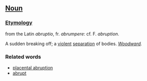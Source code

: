 ==[[Noun]]==

===[[Etymology]]===
from the Latin ''abruptio'', fr. ''abrumpere'': cf. F. ''abruption''.

A sudden breaking off; a [[violent]] [[separation]] of bodies. ''[[Woodward (source)|Woodward]].''

===Related words===
*[[placental abruption]]
*[[abrupt]]